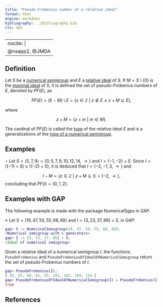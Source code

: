 ```yaml
---
title: "Pseudo-Frobenius number of a relative ideal"
format: html
engine: markdown
bibliography: ../Bibliography.bib
cls: apa
---
```


---
nocite: |
  @nsapp2, @JMDA
---

<!-- Num. appl. -->

## Definition

Let $S$ be a [numerical semigroup](../Basic-concepts/Numerical-semigroup.qmd) and $E$ a [relative ideal](Relative-ideal.qmd) of $S$. If $M = S \setminus \{0\}$ is the [maximal ideal](Maximal-ideal.qmd) of $S$, it is defined the set of pseudo-Frobenius numbers of $E$, denoted by $PF(E)$, as

$$
PF(E) = (E-M) \setminus E = \{x \in \mathbb{Z} ~ | ~ z \not \in E ~ \land ~ z + M \subseteq E\},
$$

where

$$
z + M = \{z + m ~ | ~ m \in M\}.
$$

The cardinal of $PF(E)$ is called the [type](Type-ideal.qmd) of the relative ideal $E$ and is a generalizations of the [type of a numerical semigroup](../Basic-concepts/Type.qmd).

## Examples

$\circ$ Let $S = \langle 5, 7, 9 \rangle = \{ 0, 5, 7, 9, 10, 12, 14, \rightarrow \}$ and $I = \{-1, -2\} + S$. Since $I = (\{-1\} + S) \cup (\{-2\} + S)$, it is deduced that $I = \{-2, -1, 3, \rightarrow\}$ and

$$
I - M = \{z \in \mathbb{Z} ~ | ~ z + M \subseteq I\} = \{-2, \rightarrow\},
$$ concluding that $PF(I) = \{0, 1, 2\}$.

## Examples with GAP

The following example is made with the package NumericalSgps in GAP.

$\diamond$ Let $S = \langle 19, 47, 50, 55, 68, 89 \rangle$ and $I = \{3, 23, 37, 86\} + S$, in GAP:

``` gap
gap> S := NumericalSemigroup(19, 47, 50, 55, 68, 89);
<Numerical semigroup with 6 generators>
gap> I := [3, 23, 37, 86] + S;
<Ideal of numerical semigroup>
```

Given a relative ideal of a numerical semigroup $I$, the functions `PseudoFrobenius` and `PseudoFrobeniusOfIdealOfNumericalSemigroup` return the set of pseudo-Frobenius numbers of $I$.

``` gap
gap> PseudoFrobenius(I);
[ 39, 65, 68, 81, 93, 101, 102, 104, 114 ]
gap> PseudoFrobeniusOfIdealOfNumericalSemigroup(I) = PseudoFrobenius(I);
true
```

## References

::: {#refs}

:::

